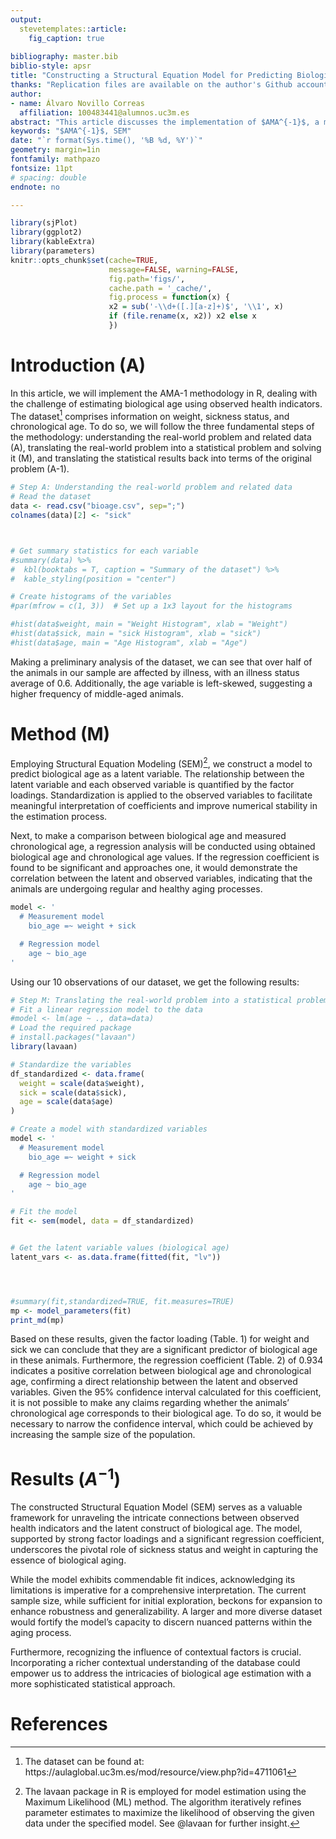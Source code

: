 ```yaml
---
output: 
  stevetemplates::article:
    fig_caption: true
  
bibliography: master.bib
biblio-style: apsr
title: "Constructing a Structural Equation Model for Predicting Biological Age: A Technical Report under $AMAˆ{-1}$ perspective"
thanks: "Replication files are available on the author's Github account (https://github.com/AlvaroNovillo). **Current version**: `r format(Sys.time(), '%B %d, %Y')`; **Corresponding author**: alvanovi@ucm.es."
author:
- name: Álvaro Novillo Correas
  affiliation: 100483441@alumnos.uc3m.es
abstract: "This article discusses the implementation of $AMA^{-1}$, a methodology that emphasizes the idea that statistics is used to solve real-world problems. The acronym $AMA^{-1}$, represents the three fundamental steps in this methodology: understanding the real-world problem and related data (A), translating the real-world problem into a statistical problem and solving it (M), and translating the statistical results back into terms of the original problem ($A^{-1}$). The article presents basic aspects of each step along with an example of its implementation"
keywords: "$AMA^{-1}$, SEM"
date: "`r format(Sys.time(), '%B %d, %Y')`"
geometry: margin=1in
fontfamily: mathpazo
fontsize: 11pt
# spacing: double
endnote: no

---
```


```r
library(sjPlot)
library(ggplot2)  
library(kableExtra)
library(parameters)
knitr::opts_chunk$set(cache=TRUE,
                      message=FALSE, warning=FALSE,
                      fig.path='figs/',
                      cache.path = '_cache/',
                      fig.process = function(x) {
                      x2 = sub('-\\d+([.][a-z]+)$', '\\1', x)
                      if (file.rename(x, x2)) x2 else x
                      })
```


# Introduction (A)
In this article, we will implement the AMA-1 methodology in R, dealing with the challenge of estimating biological age using observed health indicators. The dataset^[The dataset can be found at: https://aulaglobal.uc3m.es/mod/resource/view.php?id=4711061] comprises information on weight, sickness status, and chronological age. To do so, we will follow the three fundamental steps of the methodology: understanding the real-world problem and related data (A), translating the real-world problem into a statistical problem and solving it (M), and translating the statistical results back into terms of the original problem (A-1).

```r
# Step A: Understanding the real-world problem and related data
# Read the dataset
data <- read.csv("bioage.csv", sep=";")
colnames(data)[2] <- "sick"



# Get summary statistics for each variable
#summary(data) %>%
#  kbl(booktabs = T, caption = "Summary of the dataset") %>%
#  kable_styling(position = "center")

# Create histograms of the variables
#par(mfrow = c(1, 3))  # Set up a 1x3 layout for the histograms

#hist(data$weight, main = "Weight Histogram", xlab = "Weight")
#hist(data$sick, main = "sick Histogram", xlab = "sick")
#hist(data$age, main = "Age Histogram", xlab = "Age")

```

Making a preliminary analysis of the dataset, we can see that over half of the animals in our sample are affected by illness, with an illness status average of 0.6. Additionally, the age variable is left-skewed, suggesting a higher frequency of middle-aged animals. 


# Method (M)
Employing Structural Equation Modeling (SEM)^[The lavaan package in R is employed for model estimation using the Maximum Likelihood (ML) method. The algorithm iteratively refines parameter estimates to maximize the likelihood of observing the given data under the specified model. See @lavaan for further insight.], we construct a model to predict biological age as a latent variable. The relationship between the latent variable and each observed variable is quantified by the factor loadings. Standardization is applied to the observed variables to facilitate meaningful interpretation of coefficients and improve numerical stability in the estimation process.

Next, to make a comparison between biological age and measured chronological age, a regression analysis will be conducted using obtained biological age and chronological age values.  If the regression coefficient is found to be significant and approaches one, it would demonstrate the correlation between the latent and observed variables, indicating that the animals are undergoing regular and healthy aging processes.

```r
model <- '
  # Measurement model
    bio_age =~ weight + sick

  # Regression model
    age ~ bio_age
'

```


Using our 10 observations of our dataset, we get the following results:

```r
# Step M: Translating the real-world problem into a statistical problem and solving it
# Fit a linear regression model to the data
#model <- lm(age ~ ., data=data)
# Load the required package
# install.packages("lavaan")
library(lavaan)

# Standardize the variables
df_standardized <- data.frame(
  weight = scale(data$weight),
  sick = scale(data$sick),
  age = scale(data$age)
)

# Create a model with standardized variables
model <- '
  # Measurement model
    bio_age =~ weight + sick

  # Regression model
    age ~ bio_age
'

# Fit the model
fit <- sem(model, data = df_standardized)


# Get the latent variable values (biological age)
latent_vars <- as.data.frame(fitted(fit, "lv"))




#summary(fit,standardized=TRUE, fit.measures=TRUE)
mp <- model_parameters(fit)
print_md(mp)
```

Based on these results, given the factor loading (Table. 1) for weight and sick we can conclude that they are a significant predictor of biological age in these animals. Furthermore, the regression coefficient (Table. 2) of 0.934 indicates a positive correlation between biological age and chronological age, confirming a direct relationship between the latent and observed variables. Given the $95\%$ confidence interval calculated for this coefficient, it is not possible to make any claims regarding whether the animals' chronological age corresponds to their biological age. To do so, it would be necessary to narrow the confidence interval, which could be achieved by increasing the sample size of the population.

# Results ($A^{-1}$)

The constructed Structural Equation Model (SEM) serves as a valuable framework for unraveling the intricate connections between observed health indicators and the latent construct of biological age. The model, supported by strong factor loadings and a significant regression coefficient, underscores the pivotal role of sickness status and weight in capturing the essence of biological aging.

While the model exhibits commendable fit indices, acknowledging its limitations is imperative for a comprehensive interpretation. The current sample size, while sufficient for initial exploration, beckons for expansion to enhance robustness and generalizability. A larger and more diverse dataset would fortify the model's capacity to discern nuanced patterns within the aging process.

Furthermore, recognizing the influence of contextual factors is crucial. Incorporating a richer contextual understanding of the database could empower us to address the intricacies of biological age estimation with a more sophisticated statistical approach.


# References
\setlength{\parindent}{-0.2in}
\setlength{\leftskip}{0.2in}
\setlength{\parskip}{8pt}
\vspace*{-0.2in}
\noindent







